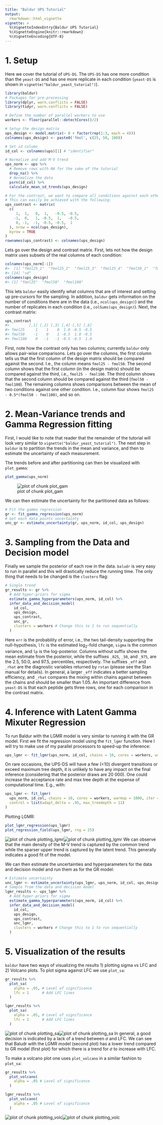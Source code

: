 ```yaml
---
title: "Baldur UPS Tutorial"
output:
  rmarkdown::html_vignette
vignette: >
  %\VignetteIndexEntry{Baldur UPS Tutorial}
  %\VignetteEngine{knitr::rmarkdown}
  %\VignetteEncoding{UTF-8}
---
```



# 1. Setup
Here we cover the tutorial of `UPS-DS`.
The `UPS-DS` has one more condition than the `yeast-DS` and has one more replicate in each condition (`yeast-DS` is shown in `vignette("baldur_yeast_tutorial")`).

```r
library(baldur)
# Packages for pre-processing
library(dplyr, warn.conflicts = FALSE)
library(tidyr, warn.conflicts = FALSE)

# Define the number of parallel workers to use
workers <- floor(parallel::detectCores()/2)

# Setup the design matrix
ups_design <- model.matrix(~ 0 + factor(rep(1:3, each = 4)))
colnames(ups_design) <- paste0('fmol', c(25, 50, 100))

# Set id column
id_col <- colnames(ups)[1] # "identifier"

# Normalize and add M-V trend
ups_norm <- ups %>%
  # Remove rows with NA for the sake of the tutorial
  drop_na() %>%
  # Normalize the data
  psrn(id_col) %>%
  calculate_mean_sd_trends(ups_design)

# For the contrast, we want to compare all conditions against each other, and in addtion, suppose we would like to know the difference between the mean of condition 1 and 3 against 2 ([fmol25 + fmol100]/2 - fmol50).
# This can easily be achieved with the following:
ups_contrast <- matrix(
  c(
     1,  1,   0,  1,   -0.5, -0.5,
    -1,  0,   1, -0.5,  1,   -0.5,
     0, -1,  -1, -0.5, -0.5,  1
  ), nrow = ncol(ups_design),
  byrow = TRUE
)
rownames(ups_contrast) <- colnames(ups_design)
```
Lets go over the design and contrast matrix.
First, lets not how the design matrix uses subsets of the real columns of each condition:

```r
colnames(ups_norm[-1])
#>  [1] "fmol25_1"  "fmol25_2"  "fmol25_3"  "fmol25_4"  "fmol50_1"  "fmol50_2"  "fmol50_3"  "fmol50_4"  "fmol100_1" "fmol100_2" "fmol100_3" "fmol100_4" "mean"     
#> [14] "sd"
colnames(ups_design)
#> [1] "fmol25"  "fmol50"  "fmol100"
```
This lets `baldur` easily identify what columns that are of interest and setting up pre-cursors for the sampling.
In addition, `baldur` gets information on the number of conditions there are in the data (i.e., `ncol(ups_design)`) and the number of replicates in each condition (i.e., `colSums(ups_design)`).
Next, the contrast matrix:

```r
ups_contrast
#>         [,1] [,2] [,3] [,4] [,5] [,6]
#> fmol25     1    1    0  1.0 -0.5 -0.5
#> fmol50    -1    0    1 -0.5  1.0 -0.5
#> fmol100    0   -1   -1 -0.5 -0.5  1.0
```
First, note how the contrast only has two columns; currently `baldur` only allows pair-wise comparisons.
Lets go over the columns, the first column tells us that the first column of the design matrix should be compared against the second.
I.e., the column means `fmol25 - fmol50`.
The second column shows that the first column (in the design matrix) should be compared against the third, i.e., `fmol25 - fmol100`.
The third column shows that the second column should be compared against the third (`fmol50 - fmol100`).
The remaining columns shows comparisons between the mean of two conditions against one other condition.
I.e., column four shows `fmol25 - 0.5*(fmol50 - fmol100)`, and so on.

# 2. Mean-Variance trends and Gamma Regression fitting
First, I would like to note that reader that the remainder of the tutorial will look very similar to `vignette("baldur_yeast_tutorial")`.
The next step in `baldur` is to partition the trends in the mean and variance, and then to estimate the uncertainty of each measurement.

The trends before and after partitioning can then be visualized with `plot_gamma`:

```r
plot_gamma(ups_norm)
```

![plot of chunk plot_gam](plot_gam-1.png)

We can then estimate the uncertainty for the partitioned data as follows:

```r
# Fit the gamma regression
gr <- fit_gamma_regression(ups_norm)
# Get each data points uncertainty
unc_gr <- estimate_uncertainty(gr, ups_norm, id_col, ups_design)
```

# 3. Sampling from the Data and Decision model
Finally we sample the posterior of each row in the data.
`baludr` is very easy to run in parallel and this will drastically reduce the running time.
The only thing that needs to be changed is the `clusters` flag:

```r
# Single trend
gr_results <- gr %>%
  # Add hyper-priors for sigma
  estimate_gamma_hyperparameters(ups_norm, id_col) %>%
  infer_data_and_decision_model(
    id_col,
    ups_design,
    ups_contrast,
    unc_gr,
    clusters = workers # Change this to 1 to run sequentially
  )
```
Here `err` is the probability of error, i.e., the two tail-density supporting the null-hypothesis, `lfc` is the estimated log$_2$-fold change, `sigma` is the common variance, and `lp` is the log-posterior.
Columns without suffix shows the mean estimate from the posterior, while the suffixes `_025`, `_50`, and `_975`, are the 2.5, 50.0, and 97.5, percentiles, respectively.
The suffixes `_eff` and `_rhat` are the diagnostic variables returned by `rstan` (please see the Stan manual for details).
In general, a larger `_eff` indicates a better sampling efficiency, and `_rhat` compares the mixing within chains against between the chains and should be smaller than 1.05.
An important difference from `yeast-DS` is that each peptide gets three rows, one for each comparison in the contrast matrix.

# 4. Inference with Latent Gamma Mixuter Regression
To run Baldur with the LGMR model is very similar to running it with the GR model.
First we fit the regression model using the `fit_lgmr` function.
Here I will try to make use of my parallel processors to speed-up the inference:

```r
ups_lgmr <- fit_lgmr(ups_norm, id_col, chains = 10, cores = workers, warmup = 1000, iter = 3000)
```
On rare occasions, the UPS-DS will have a few (<10) divergent transitions or exceed maximum tree depth, it is unlikely to have any impact on the final inference (considering that the posterior draws are 20 000).
One could increase the acceptance rate and max tree depth at the expense of computational time.
E.g., with:

```r
ups_lgmr <- fit_lgmr(
  ups_norm, id_col, chains = 10, cores = workers, warmup = 1000, iter = 3000,
  control = list(adapt_delta = .95, max_treedepth = 11)
)
```
Plotting LGMR:

```r
plot_lgmr_regression(ups_lgmr)
plot_regression_field(ups_lgmr, rng = 25)
```

![plot of chunk plotting_lgmr](plotting_lgmr-1.png)![plot of chunk plotting_lgmr](plotting_lgmr-2.png)
We can observe that the main density of the M-V trend is captured by the common trend while the sparser upper trend is captured by the latent trend.
This generally indicates a good fit of the model.

We can then estimate the uncertainties and hyperparameters for the data and decision model and run them as for the GR model:

```r
# Estimate uncertainty
unc_lgmr <- estimate_uncertainty(ups_lgmr, ups_norm, id_col, ups_design)
# Sample from the data and decision model
lgmr_results <- ups_lgmr %>%
  # Add hyper-priors for sigma
  estimate_gamma_hyperparameters(ups_norm, id_col) %>%
  infer_data_and_decision_model(
    id_col,
    ups_design,
    ups_contrast,
    unc_lgmr,
    clusters = workers # Change this to 1 to run sequentially
  )
```

# 5. Visualization of the results
`baldur` have two ways of visualizing the results 1) plotting sigma vs LFC and 2) Volcano plots.
To plot sigma against LFC we use `plot_sa`:

```r
gr_results %>%
  plot_sa(
    alpha = .05, # Level of significance
    lfc = 1      # Add LFC lines
  )

lgmr_results %>%
  plot_sa(
    alpha = .05, # Level of significance
    lfc = 1      # Add LFC lines
  )
```

![plot of chunk plotting_sa](plotting_sa-1.png)![plot of chunk plotting_sa](plotting_sa-2.png)
In general, a good decision is indicated by a lack of a trend between $\sigma$ and LFC.
We can see that Baludr with the LGMR model (second plot) has a lower trend compared to GR model (first plot) for which there is a trend for $\sigma$ to increase with LFC.


To make a volcano plot one uses `plot_volcano` in a similar fashion to `plot_sa`:

```r
gr_results %>%
  plot_volcano(
    alpha = .05 # Level of significance
  )

lgmr_results %>%
  plot_volcano(
    alpha = .05 # Level of significance
  )
```

![plot of chunk plotting_volc](plotting_volc-1.png)![plot of chunk plotting_volc](plotting_volc-2.png)

